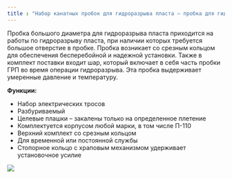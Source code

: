 ```yaml
---
title : "Набор канатных пробок для гидроразрыва пласта – пробка для гидроразрыва большого диаметра"
---
```


Пробка большого диаметра для гидроразрыва пласта приходится на работы по гидроразрыву пласта, при наличии которых требуется большое отверстие в пробке. Пробка возникает со срезным кольцом для обеспечения бесперебойной и надежной установки. Также в комплект поставки входит шар, который включает в себя часть пробки ГРП во время операции гидроразрыва. Эта пробка выдерживает умеренные давление и температуру.

**Функции:**

* Набор электрических тросов
* Разбуриваемый
* Целевые плашки – закалены только на определенное плетение
* Комплектуется корпусом любой марки, в том числе П-110
* Верхний комплект со срезным кольцом
* Для временной или постоянной службы
* Стопорное кольцо с храповым механизмом удерживает установочное усилие

<img src="./model-bkr-mechanical-setting-tool-2.png" />